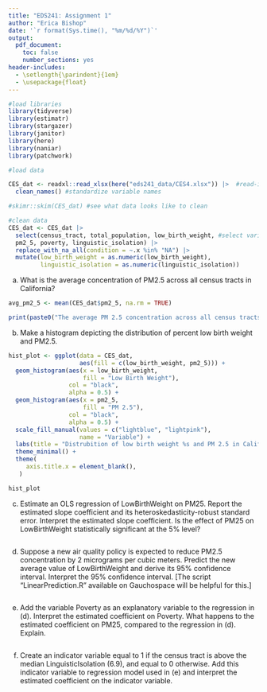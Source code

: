 ```yaml
---
title: "EDS241: Assignment 1"
author: "Erica Bishop"
date: '`r format(Sys.time(), "%m/%d/%Y")`'
output: 
  pdf_document:
    toc: false
    number_sections: yes
header-includes:
  - \setlength{\parindent}{1em}
  - \usepackage{float}
--- 
```


```r
#load libraries 
library(tidyverse)
library(estimatr)
library(stargazer)
library(janitor)
library(here)
library(naniar)
library(patchwork)

```

```r
#load data

CES_dat <- readxl::read_xlsx(here("eds241_data/CES4.xlsx")) |>  #read-in file
  clean_names() #standardize variable names

#skimr::skim(CES_dat) #see what data looks like to clean

#clean data
CES_dat <- CES_dat |> 
  select(census_tract, total_population, low_birth_weight, #select variables of interest for this assignment
  pm2_5, poverty, linguistic_isolation) |> 
  replace_with_na_all(condition = ~.x %in% "NA") |> 
  mutate(low_birth_weight = as.numeric(low_birth_weight),
         linguistic_isolation = as.numeric(linguistic_isolation))

```

(a) What is the average concentration of PM2.5 across all census tracts in California?

```r
avg_pm2_5 <- mean(CES_dat$pm2_5, na.rm = TRUE)

print(paste0("The average PM 2.5 concentration across all census tracts in California is ", round(avg_pm2_5, 3), "."))

```


(b) Make a histogram depicting the distribution of percent low birth weight and PM2.5.

```r

hist_plot <- ggplot(data = CES_dat,
                    aes(fill = c(low_birth_weight, pm2_5))) +
  geom_histogram(aes(x = low_birth_weight,
                     fill = "Low Birth Weight"),
                 col = "black",
                 alpha = 0.5) +
  geom_histogram(aes(x = pm2_5,
                     fill = "PM 2.5"),
                 col = "black",
                 alpha = 0.5) +
  scale_fill_manual(values = c("lightblue", "lightpink"),
                    name = "Variable") +
  labs(title = "Distrubition of low birth weight %s and PM 2.5 in California census tracts") +
  theme_minimal() +
  theme(
     axis.title.x = element_blank(),
   )

hist_plot

```

(c) Estimate an OLS regression of LowBirthWeight on PM25. Report the estimated slope coefficient and its heteroskedasticity-robust standard error. Interpret the estimated slope coefficient. Is the effect of PM25 on LowBirthWeight statistically significant at the 5% level?

```r



```



(d) Suppose a new air quality policy is expected to reduce PM2.5 concentration by 2 micrograms per cubic meters. Predict the new average value of LowBirthWeight and derive its 95% confidence interval. Interpret the 95% confidence interval. [The script “LinearPrediction.R” available on Gauchospace will be helpful for this.]

```r



```

(e) Add the variable Poverty as an explanatory variable to the regression in (d). Interpret the estimated coefficient on Poverty. What happens to the estimated coefficient on PM25, compared to the regression in (d). Explain.

```r



```


(f) Create an indicator variable equal to 1 if the census tract is above the median LinguisticIsolation (6.9), and equal to 0 otherwise. Add this indicator variable to regression model used in (e) and interpret the estimated coefficient on the indicator variable.

```r



```

